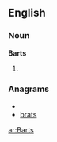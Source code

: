 ==English==

===Noun===
'''Barts'''

# {{plural of|Bart}}

===Anagrams===
* {{alphagram|abrst}}
* [[brats#English|brats]]


[[ar:Barts]]